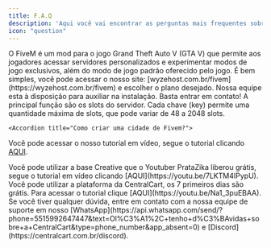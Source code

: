 ```yaml
---
title: F.A.Q
description: 'Aqui você vai encontrar as perguntas mais frequentes sobre o fivem.'
icon: "question"
---
```


<AccordionGroup>

  <Accordion title="O que é Fivem?">
   O FiveM é um mod para o jogo Grand Theft Auto V (GTA V) que permite aos jogadores acessar servidores personalizados e experimentar modos de jogo exclusivos, além do modo de jogo padrão oferecido pelo jogo.
  </Accordion>

  <Accordion title="Como posso comprar uma hospedagem para Fivem?">
   É bem simples, você pode acessar o nosso site: [wyzehost.com.br/fivem](https://wyzehost.com.br/fivem) e escolher o plano desejado.
<Check>Nossa equipe esta à disposição para auxiliar na instalação. Basta entrar em contato!</Check>
   
  </Accordion>

  <Accordion title="Como funciona as keys patreon no Fivem?">
   A principal função são os slots do servidor. Cada chave (key) permite uma quantidade máxima de slots, que pode variar de 48 a 2048 slots.
  </Accordion>

    <Accordion title="Como criar uma cidade de Fivem?">
   Você pode acessar o nosso tutorial em vídeo, segue o tutorial clicando [AQUI](https://youtu.be/bsS5ejemoHA).
  </Accordion>

  <Accordion title="Como consigo uma base grátis para o meu servidor? ">
   Você pode utilizar a base Creative que o Youtuber PrataZika liberou grátis, segue o tutorial em vídeo clicando [AQUI](https://youtu.be/7LKTM4IPypU).
  </Accordion>

  <Accordion title="Como posso criar uma loja VIP?">
    Você pode utilizar a plataforma da CentralCart, os 7 primeiros dias são grátis. Para acessar o tutorial clique [AQUI](https://youtu.be/Na1_3puEBAA).
  </Accordion>
  
</AccordionGroup>

<Check>
Se você tiver qualquer dúvida, entre em contato com a nossa equipe de suporte
em nosso [WhatsApp](https://api.whatsapp.com/send/?phone=5515992647447&text=Ol%C3%A1%2C+tenho+d%C3%BAvidas+sobre+a+CentralCart&type=phone_number&app_absent=0) 
e [Discord](https://centralcart.com.br/discord).
</Check>
